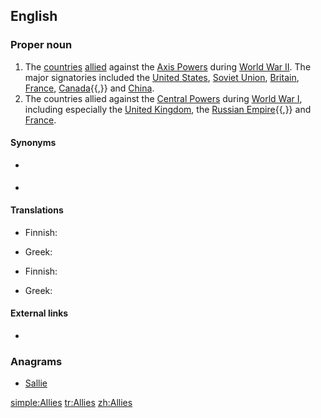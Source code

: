 {{also|allies}}
==English==
{{wikipedia}}
===Proper noun===
{{en-proper noun}}

# The [[country|countries]] [[allied]] against the [[Axis Powers]] during [[World War II]]. The major signatories included the [[United States]], [[Soviet Union]], [[Britain]], [[France]], [[Canada]]{{,}} and [[China]].
# The countries allied against the [[Central Powers]] during [[World War I]], including especially the [[United Kingdom]], the [[Russian Empire]]{{,}} and [[France]].

====Synonyms====
* {{sense|both senses}} {{pedlink|Allied Powers}}
* {{sense|World War I}} {{pedlink|Entente Allies}}

====Translations====
{{trans-top|in WWII}}
* Finnish: {{t-|fi|liittoutuneet}}
{{trans-mid}}
* Greek: {{t|el|Σύμμαχοι|m|p|tr=Sýmmachoi|sc=Grek}}
{{trans-bottom}}

{{trans-top|in WWI}}
* Finnish: {{t-|fi|liittoutuneet}}
{{trans-mid}}
* Greek: {{t|el|Σύμμαχοι|m|p|tr=Sýmmachoi|sc=Grek}}
{{trans-bottom}}

====External links====
* {{pedia}}

===Anagrams===
* [[Sallie#English|Sallie]]

[[simple:Allies]]
[[tr:Allies]]
[[zh:Allies]]